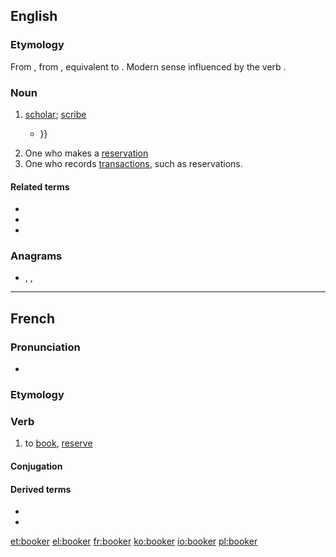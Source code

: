 {{also|Booker}}
==English==

===Etymology===
From {{inh|en|enm|bokere}}, from {{inh|en|ang|bōcere|t=a bookman; writer; scribe; author; learned man; scholar; instructor}}, equivalent to {{suffix|en|book|er}}. Modern sense influenced by the verb {{m|en|book|to book}}.

===Noun===
{{en-noun}}

# {{lb|en|obsolete}} [[scholar]]; [[scribe]]
#* {{quote-book|year=1711|author=Martin Parker|author2=‎William Wagstaffe (M.D.)|title=The king enjoyes his own again|passage=What '''Booker''' doth prognosticate Concerning Kings or Kingdoms State {{...}}}}
# One who makes a [[reservation]]
# One who records [[transactions]], such as reservations.

====Related terms====
* {{l|en|book}}
* {{l|en|bookie}}
* {{l|en|booking}}

===Anagrams===
* {{l|en|Brooke}}, {{l|en|brooke}}, {{l|en|rebook}}

----

==French==

===Pronunciation===
* {{fr-IPA|bouker|pos=v}}

===Etymology===
{{bor|fr|en|book}} {{suffix|lang=fr||er}}

===Verb===
{{fr-verb}}

# to [[book]], [[reserve]]

====Conjugation====
{{fr-conj-auto|pron=bouker}}

====Derived terms====
* {{l|fr|overbooker}}
* {{l|fr|surbooker}}

[[et:booker]]
[[el:booker]]
[[fr:booker]]
[[ko:booker]]
[[io:booker]]
[[pl:booker]]